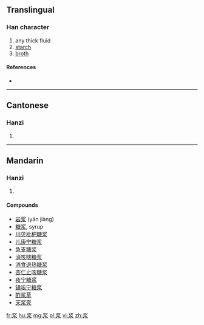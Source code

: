 {{also|漿}}
==Translingual==

===Han character===
{{Han char|rn=85|rad=水|as=06|sn=10|four=|canj=中弓水 (LNE)}}

# any thick fluid
# [[starch]]
# [[broth]]

====References====
* {{Han ref|kx=0623.171|hdz=31601.030|uh=6D46|ud=27974}}

----

==Cantonese==

===Hanzi===
{{yue-hanzi|jyut=|y=jeung1|tra=漿}}

# {{defn|lang=yue|sort=水06}}

----

==Mandarin==

===Hanzi===
{{cmn-hanzi|tra=漿|pin=[[jiāng]] ([[jiang1]])|wg=chiang<sup>1</sup>}}

# {{defn|lang=cmn|sort=水06}}

====Compounds====
* [[岩浆]] (yán jiàng)
* [[糖浆]], syrup
* [[川贝枇杷糖浆]]
* [[儿康宁糖浆]]
* [[急支糖浆]]
* [[消咳喘糖浆]]
* [[消食退热糖浆]]
* [[杏仁止咳糖浆]]
* [[夜宁糖浆]]
* [[镇咳宁糖浆]]
* [[酢浆草]]
* [[天浆壳]]

[[fr:浆]]
[[hu:浆]]
[[mg:浆]]
[[pl:浆]]
[[vi:浆]]
[[zh:浆]]